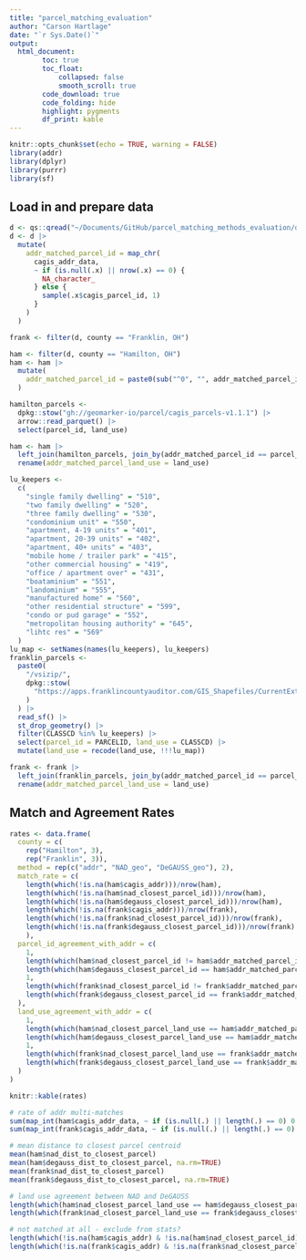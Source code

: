 ```yaml
---
title: "parcel_matching_evaluation"
author: "Carson Hartlage"
date: "`r Sys.Date()`"
output:
  html_document:
        toc: true
        toc_float:
            collapsed: false
            smooth_scroll: true
        code_download: true
        code_folding: hide
        highlight: pygments
        df_print: kable
---
```


```r
knitr::opts_chunk$set(echo = TRUE, warning = FALSE)
library(addr)
library(dplyr)
library(purrr)
library(sf)
```

## Load in and prepare data

```r
d <- qs::qread("~/Documents/GitHub/parcel_matching_methods_evaluation/data/geomatched_NAD_to_parcels.qs")
d <- d |>
  mutate(
    addr_matched_parcel_id = map_chr(
      cagis_addr_data,
      ~ if (is.null(.x) || nrow(.x) == 0) {
        NA_character_
      } else {
        sample(.x$cagis_parcel_id, 1)
      }
    )
  )

frank <- filter(d, county == "Franklin, OH")

ham <- filter(d, county == "Hamilton, OH")
ham <- ham |>
  mutate(
    addr_matched_parcel_id = paste0(sub("^0", "", addr_matched_parcel_id), "00")
  )

hamilton_parcels <-
  dpkg::stow("gh://geomarker-io/parcel/cagis_parcels-v1.1.1") |>
  arrow::read_parquet() |>
  select(parcel_id, land_use)

ham <- ham |>
  left_join(hamilton_parcels, join_by(addr_matched_parcel_id == parcel_id)) |>
  rename(addr_matched_parcel_land_use = land_use)

lu_keepers <-
  c(
    "single family dwelling" = "510",
    "two family dwelling" = "520",
    "three family dwelling" = "530",
    "condominium unit" = "550",
    "apartment, 4-19 units" = "401",
    "apartment, 20-39 units" = "402",
    "apartment, 40+ units" = "403",
    "mobile home / trailer park" = "415",
    "other commercial housing" = "419",
    "office / apartment over" = "431",
    "boataminium" = "551",
    "landominium" = "555",
    "manufactured home" = "560",
    "other residential structure" = "599",
    "condo or pud garage" = "552",
    "metropolitan housing authority" = "645",
    "lihtc res" = "569"
  )
lu_map <- setNames(names(lu_keepers), lu_keepers)
franklin_parcels <-
  paste0(
    "/vsizip/",
    dpkg::stow(
      "https://apps.franklincountyauditor.com/GIS_Shapefiles/CurrentExtracts/20251008_Parcel_Polygons.zip"
    )
  ) |>
  read_sf() |>
  st_drop_geometry() |>
  filter(CLASSCD %in% lu_keepers) |>
  select(parcel_id = PARCELID, land_use = CLASSCD) |>
  mutate(land_use = recode(land_use, !!!lu_map))

frank <- frank |>
  left_join(franklin_parcels, join_by(addr_matched_parcel_id == parcel_id)) |>
  rename(addr_matched_parcel_land_use = land_use)
```

## Match and Agreement Rates

```r
rates <- data.frame(
  county = c(
    rep("Hamilton", 3),
    rep("Franklin", 3)),
  method = rep(c("addr", "NAD_geo", "DeGAUSS_geo"), 2),
  match_rate = c(
    length(which(!is.na(ham$cagis_addr)))/nrow(ham),
    length(which(!is.na(ham$nad_closest_parcel_id)))/nrow(ham),
    length(which(!is.na(ham$degauss_closest_parcel_id)))/nrow(ham),
    length(which(!is.na(frank$cagis_addr)))/nrow(frank),
    length(which(!is.na(frank$nad_closest_parcel_id)))/nrow(frank),
    length(which(!is.na(frank$degauss_closest_parcel_id)))/nrow(frank)
    ),
  parcel_id_agreement_with_addr = c(
    1,
    length(which(ham$nad_closest_parcel_id != ham$addr_matched_parcel_id))/nrow(ham),
    length(which(ham$degauss_closest_parcel_id == ham$addr_matched_parcel_id))/nrow(ham),
    1,
    length(which(frank$nad_closest_parcel_id != frank$addr_matched_parcel_id))/nrow(frank),
    length(which(frank$degauss_closest_parcel_id == frank$addr_matched_parcel_id))/nrow(frank)
  ),
  land_use_agreement_with_addr = c(
    1,
    length(which(ham$nad_closest_parcel_land_use == ham$addr_matched_parcel_land_use))/nrow(ham),
    length(which(ham$degauss_closest_parcel_land_use == ham$addr_matched_parcel_land_use))/nrow(ham),
    1,
    length(which(frank$nad_closest_parcel_land_use == frank$addr_matched_parcel_land_use))/nrow(frank),
    length(which(frank$degauss_closest_parcel_land_use == frank$addr_matched_parcel_land_use))/nrow(frank)
  )
)

knitr::kable(rates)
```

```r
# rate of addr multi-matches
sum(map_int(ham$cagis_addr_data, ~ if (is.null(.) || length(.) == 0) 0 else nrow(.)) > 1)/nrow(ham)
sum(map_int(frank$cagis_addr_data, ~ if (is.null(.) || length(.) == 0) 0 else nrow(.)) > 1)/nrow(frank)

# mean distance to closest parcel centroid
mean(ham$nad_dist_to_closest_parcel)
mean(ham$degauss_dist_to_closest_parcel, na.rm=TRUE)
mean(frank$nad_dist_to_closest_parcel)
mean(frank$degauss_dist_to_closest_parcel, na.rm=TRUE)

# land use agreement between NAD and DeGAUSS
length(which(ham$nad_closest_parcel_land_use == ham$degauss_closest_parcel_land_use))/nrow(ham)
length(which(frank$nad_closest_parcel_land_use == frank$degauss_closest_parcel_land_use))/nrow(frank)

# not matched at all - exclude from stats?
length(which(!is.na(ham$cagis_addr) & !is.na(ham$nad_closest_parcel_id) & !is.na(ham$degauss_closest_parcel_id)))/nrow(ham)
length(which(!is.na(frank$cagis_addr) & !is.na(frank$nad_closest_parcel_id) & !is.na(frank$degauss_closest_parcel_id)))/nrow(frank)
```

```r

```

